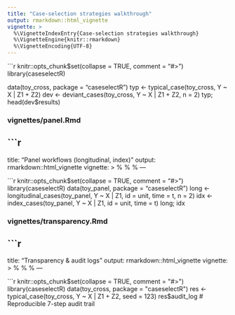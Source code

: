 ```yaml
---
title: "Case-selection strategies walkthrough"
output: rmarkdown::html_vignette
vignette: >
  %\VignetteIndexEntry{Case-selection strategies walkthrough}
  %\VignetteEngine{knitr::rmarkdown}
  %\VignetteEncoding{UTF-8}
---
```


```r
knitr::opts_chunk$set(collapse = TRUE, comment = "#>")
library(caseselectR)

data(toy_cross, package = "caseselectR")
typ <- typical_case(toy_cross, Y ~ X | Z1 + Z2)
dev <- deviant_cases(toy_cross, Y ~ X | Z1 + Z2, n = 2)
typ; head(dev$results)

### vignettes/panel.Rmd
```r
---
title: "Panel workflows (longitudinal, index)"
output: rmarkdown::html_vignette
vignette: >
  %\VignetteIndexEntry{Panel workflows (longitudinal, index)}
  %\VignetteEngine{knitr::rmarkdown}
  %\VignetteEncoding{UTF-8}
---

```r
knitr::opts_chunk$set(collapse = TRUE, comment = "#>")
library(caseselectR)
data(toy_panel, package = "caseselectR")
long <- longitudinal_cases(toy_panel, Y ~ X | Z1, id = unit, time = t, n = 2)
idx  <- index_cases(toy_panel, Y ~ X | Z1, id = unit, time = t)
long; idx

### vignettes/transparency.Rmd
```r
---
title: "Transparency & audit logs"
output: rmarkdown::html_vignette
vignette: >
  %\VignetteIndexEntry{Transparency & audit logs}
  %\VignetteEngine{knitr::rmarkdown}
  %\VignetteEncoding{UTF-8}
---

```r
knitr::opts_chunk$set(collapse = TRUE, comment = "#>")
library(caseselectR)
data(toy_cross, package = "caseselectR")
res <- typical_case(toy_cross, Y ~ X | Z1 + Z2, seed = 123)
res$audit_log   # Reproducible 7-step audit trail
